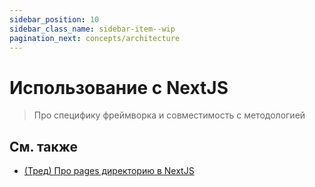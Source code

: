 ```yaml
---
sidebar_position: 10
sidebar_class_name: sidebar-item--wip
pagination_next: concepts/architecture
---
```



# Использование с NextJS

<WIP ticket="225" />

> Про специфику фреймворка и совместимость с методологией

## См. также

- [(Тред) Про pages директорию в NextJS](https://t.me/feature_sliced/3623)
